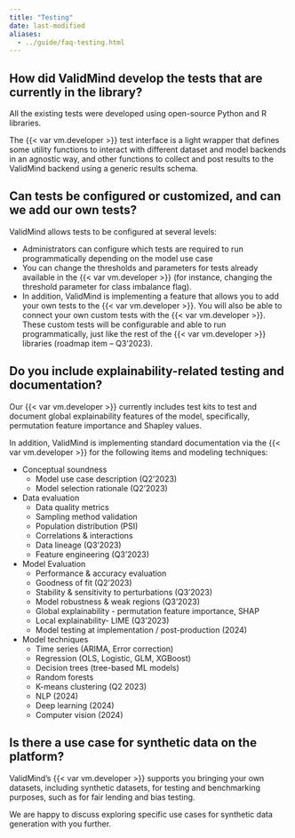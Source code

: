 ```yaml
---
title: "Testing"
date: last-modified
aliases:
  - ../guide/faq-testing.html
---
```


## How did ValidMind develop the tests that are currently in the library?

All the existing tests were developed using open-source Python and R libraries.

The {{< var vm.developer >}} test interface is a light wrapper that defines some utility functions to interact with different dataset and model backends in an agnostic way, and other functions to collect and post results to the ValidMind backend using a generic results schema.

## Can tests be configured or customized, and can we add our own tests?

ValidMind allows tests to be configured at several levels:

- Administrators can configure which tests are required to run programmatically depending on the model use case
- You can change the thresholds and parameters for tests already available in the {{< var vm.developer >}} (for instance, changing the threshold parameter for class imbalance flag).
- In addition, ValidMind is implementing a feature that allows you to add your own tests to the {{< var vm.developer >}}. You will also be able to connect your own custom tests with the {{< var vm.developer >}}. These custom tests will be configurable and able to run programmatically, just like the rest of the {{< var vm.developer >}} libraries (roadmap item – Q3’2023).

## Do you include explainability-related testing and documentation? 

Our {{< var vm.developer >}} currently includes test kits to test and document global explainability features of the model, specifically, permutation feature importance and Shapley values.

In addition, ValidMind is implementing standard documentation via the {{< var vm.developer >}} for the following items and modeling techniques:

- Conceptual soundness
    - Model use case description (Q2’2023)
    - Model selection rationale (Q2’2023)
- Data evaluation
    - Data quality metrics
    - Sampling method validation
    - Population distribution (PSI)
    - Correlations & interactions
    - Data lineage (Q3’2023)
    - Feature engineering (Q3’2023)
- Model Evaluation
    - Performance & accuracy evaluation
    - Goodness of fit (Q2’2023)
    - Stability & sensitivity to perturbations (Q3’2023)
    - Model robustness & weak regions (Q3’2023)
    - Global explainability - permutation feature importance, SHAP
    - Local explainability- LIME (Q3’2023)
    - Model testing at implementation / post-production (2024)
- Model techniques
    - Time series (ARIMA, Error correction)
    - Regression (OLS, Logistic, GLM, XGBoost)
    - Decision trees (tree-based ML models)
    - Random forests
    - K-means clustering (Q2 2023)
    - NLP (2024)
    - Deep learning (2024)
    - Computer vision (2024)

## Is there a use case for synthetic data on the platform?

ValidMind's {{< var vm.developer >}} supports you bringing your own datasets, including synthetic datasets, for testing and benchmarking purposes, such as for fair lending and bias testing.

We are happy to discuss exploring specific use cases for synthetic data generation with you further.

<!--- TO DO We need a contact email here --->
